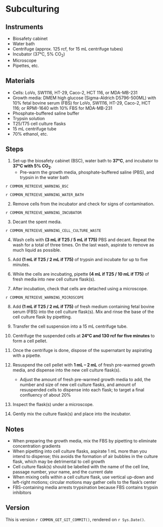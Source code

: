 # Subculturing

## Instruments

- Biosafety cabinet
- Water bath
- Centrifuge (approx. 125 rcf, for 15 mL centrifuge tubes)
- Incubator (37°C, 5% CO~2~)
- Microscope
- Pipettes, etc.

## Materials

- Cells: LoVo, SW1116, HT-29, Caco-2, HCT 116, or MDA-MB-231
- Growth media: DMEM high glucose (Sigma-Aldrich D5796-500ML) with 10% fetal bovine serum (FBS) for LoVo, SW1116, HT-29, Caco-2, HCT 116; or RPMI-1640 with 10% FBS for MDA-MB-231
- Phosphate-buffered saline buffer
- Trypsin solution
- T25/T75 cell culture flasks
- 15 mL centrifuge tube
- 70% ethanol, etc.

## Steps

1. Set-up the biosafety cabinet (BSC), water bath to **37°C**, and incubator to **37°C with 5% CO~2~**.
    - Pre-warm the growth media, phosphate-buffered saline (PBS), and trypsin in the water bath

::: {.rmdwarning}

`r COMMON_RETRIEVE_WARNING_BSC`

`r COMMON_RETRIEVE_WARNING_WATER_BATH`

:::

2. Remove cells from the incubator and check for signs of contamination.

::: {.rmdwarning}

`r COMMON_RETRIEVE_WARNING_INCUBATOR`

:::

3. Decant the spent media.

::: {.rmdwarning}

`r COMMON_RETRIEVE_WARNING_CELL_CULTURE_WASTE`

:::

4. Wash cells with **(3 mL if T25 / 5 mL if T75)** PBS and decant.
   Repeat the wash for a total of three times.
   On the last wash, aspirate to remove as much liquid as possible.

5. Add **(1 mL if T25 / 2 mL if T75)** of trypsin and incubate for up to five minutes.
    
6. While the cells are incubating, pipette **(4 mL if T25 / 10 mL if T75)** of fresh media into new cell culture flask(s).

7. After incubation, check that cells are detached using a microscope.

::: {.rmdwarning}

`r COMMON_RETRIEVE_WARNING_MICROSCOPE`

:::

8. Add **(1 mL if T25 / 2 mL if T75)** of fresh medium containing fetal bovine serum (FBS) into the cell culture flask(s).
   Mix and rinse the base of the cell culture flask by pipetting.

9. Transfer the cell suspension into a 15 mL centrifuge tube.

10. Centrifuge the suspended cells at **24°C and 130 rcf for five minutes** to form a cell pellet.

11. Once the centrifuge is done, dispose of the supernatant by aspirating with a pipette.

12. Resuspend the cell pellet with **1 mL – 2 mL** of fresh pre-warmed growth media, and dispense into the new cell culture flask(s).
    - Adjust the amount of fresh pre-warmed growth media to add, the number and size of new cell culture flasks, and amount of resuspended cells to dispense into each flask; to target a final confluency of about 20%

13. Inspect the flask(s) under a microscope.

14. Gently mix the culture flask(s) and place into the incubator.

## Notes

- When preparing the growth media, mix the FBS by pipetting to eliminate concentration gradients
- When pipetting into cell culture flasks, aspirate 1 mL more than you intend to dispense; this avoids the formation of air bubbles in the culture flask, which may be detrimental to cell growth
- Cell culture flask(s) should be labelled with the name of the cell line, passage number, your name, and the current date
- When mixing cells within a cell culture flask, use vertical up-down and left-right motions; circular motions may gather cells to the flask's center
- FBS-containing media arrests trypsination because FBS contains trypsin inhibitors

## Version

This is version ``r COMMON_GET_GIT_COMMIT()``, rendered on `r Sys.Date()`.
